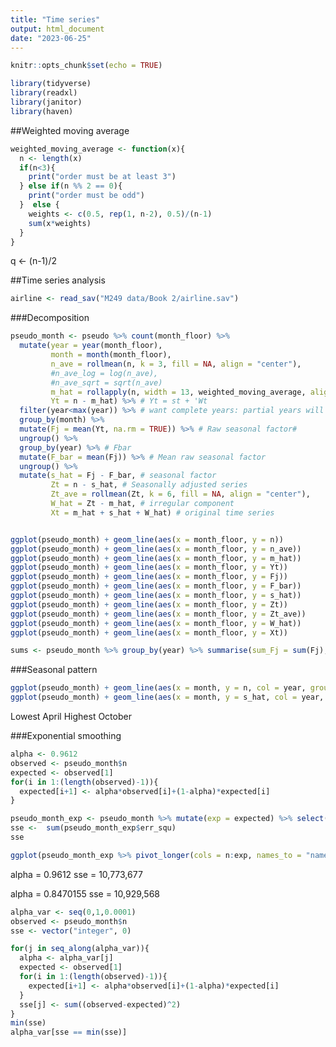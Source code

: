 ```yaml
---
title: "Time series"
output: html_document
date: "2023-06-25"
---
```


```r
knitr::opts_chunk$set(echo = TRUE)
```

```r
library(tidyverse)
library(readxl)
library(janitor)
library(haven)
```


##Weighted moving average
```r
weighted_moving_average <- function(x){
  n <- length(x)
  if(n<3){
    print("order must be at least 3")
  } else if(n %% 2 == 0){
    print("order must be odd")
  }  else {
    weights <- c(0.5, rep(1, n-2), 0.5)/(n-1)
    sum(x*weights)
  }
}
```
q <- (n-1)/2

##Time series analysis
```r
airline <- read_sav("M249 data/Book 2/airline.sav")
```


###Decomposition
```r
pseudo_month <- pseudo %>% count(month_floor) %>% 
  mutate(year = year(month_floor),
         month = month(month_floor),
         n_ave = rollmean(n, k = 3, fill = NA, align = "center"),
         #n_ave_log = log(n_ave),
         #n_ave_sqrt = sqrt(n_ave)
         m_hat = rollapply(n, width = 13, weighted_moving_average, align = "center", fill = NA),
         Yt = n - m_hat) %>% # Yt = st + 'Wt
  filter(year<max(year)) %>% # want complete years: partial years will have strangely high or low Fbar
  group_by(month) %>%
  mutate(Fj = mean(Yt, na.rm = TRUE)) %>% # Raw seasonal factor#
  ungroup() %>%
  group_by(year) %>% # Fbar
  mutate(F_bar = mean(Fj)) %>% # Mean raw seasonal factor
  ungroup() %>%
  mutate(s_hat = Fj - F_bar, # seasonal factor
         Zt = n - s_hat, # Seasonally adjusted series
         Zt_ave = rollmean(Zt, k = 6, fill = NA, align = "center"),
         W_hat = Zt - m_hat, # irregular component
         Xt = m_hat + s_hat + W_hat) # original time series


ggplot(pseudo_month) + geom_line(aes(x = month_floor, y = n))
ggplot(pseudo_month) + geom_line(aes(x = month_floor, y = n_ave))
ggplot(pseudo_month) + geom_line(aes(x = month_floor, y = m_hat))
ggplot(pseudo_month) + geom_line(aes(x = month_floor, y = Yt))
ggplot(pseudo_month) + geom_line(aes(x = month_floor, y = Fj))
ggplot(pseudo_month) + geom_line(aes(x = month_floor, y = F_bar))
ggplot(pseudo_month) + geom_line(aes(x = month_floor, y = s_hat))
ggplot(pseudo_month) + geom_line(aes(x = month_floor, y = Zt))
ggplot(pseudo_month) + geom_line(aes(x = month_floor, y = Zt_ave))
ggplot(pseudo_month) + geom_line(aes(x = month_floor, y = W_hat))
ggplot(pseudo_month) + geom_line(aes(x = month_floor, y = Xt))

sums <- pseudo_month %>% group_by(year) %>% summarise(sum_Fj = sum(Fj), sum_s_hat = sum(s_hat))

```

###Seasonal pattern
```r
ggplot(pseudo_month) + geom_line(aes(x = month, y = n, col = year, group = year))
ggplot(pseudo_month) + geom_line(aes(x = month, y = s_hat, col = year, group = year))
```
Lowest April
Highest October

###Exponential smoothing

```r

alpha <- 0.9612
observed <- pseudo_month$n
expected <- observed[1]
for(i in 1:(length(observed)-1)){
  expected[i+1] <- alpha*observed[i]+(1-alpha)*expected[i]
}

pseudo_month_exp <- pseudo_month %>% mutate(exp = expected) %>% select(month_floor, n, exp) %>% mutate(err = n-exp, err_squ = err^2)
sse <-  sum(pseudo_month_exp$err_squ)
sse

ggplot(pseudo_month_exp %>% pivot_longer(cols = n:exp, names_to = "names", values_to = "values")) + geom_line(aes(x = month_floor, y = values, col = names))
```


alpha = 0.9612
sse = 10,773,677

alpha = 0.8470155
sse = 10,929,568


```r
alpha_var <- seq(0,1,0.0001)
observed <- pseudo_month$n
sse <- vector("integer", 0)

for(j in seq_along(alpha_var)){
  alpha <- alpha_var[j]
  expected <- observed[1]
  for(i in 1:(length(observed)-1)){
    expected[i+1] <- alpha*observed[i]+(1-alpha)*expected[i]
  }
  sse[j] <- sum((observed-expected)^2)
}
min(sse)
alpha_var[sse == min(sse)]

```


